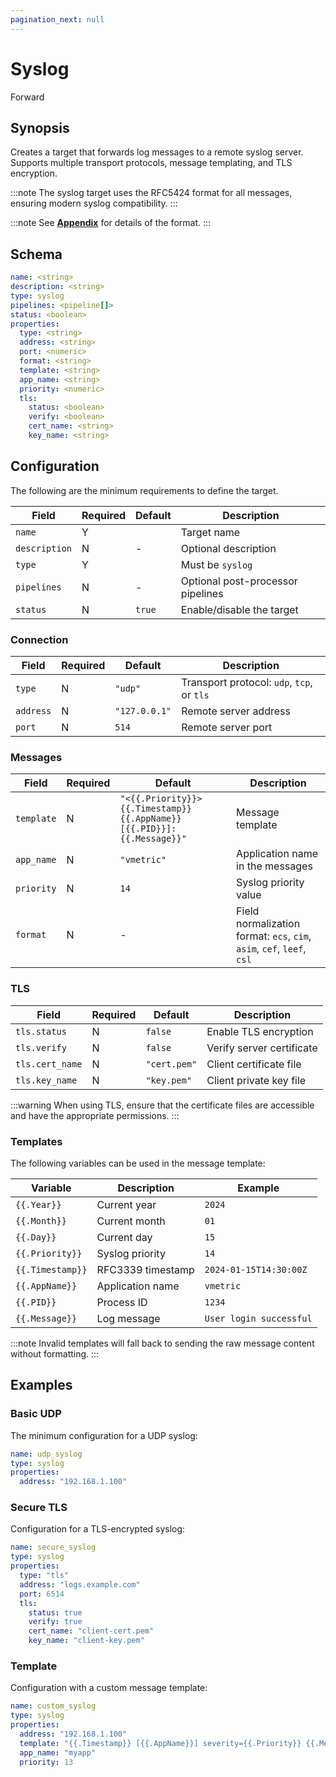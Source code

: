 ```yaml
---
pagination_next: null
---
```


# Syslog

<span className="theme-doc-version-badge badge badge--secondary">Forward</span>

## Synopsis

Creates a target that forwards log messages to a remote syslog server. Supports multiple transport protocols, message templating, and TLS encryption.

:::note
The syslog target uses the RFC5424 format for all messages, ensuring modern syslog compatibility.
:::

:::note
See [**Appendix**](/appendix.mdx#syslog) for details of the format.
:::

## Schema

```yaml
name: <string>
description: <string>
type: syslog
pipelines: <pipeline[]>
status: <boolean>
properties:
  type: <string>
  address: <string>
  port: <numeric>
  format: <string>
  template: <string>
  app_name: <string>
  priority: <numeric>
  tls:
    status: <boolean>
    verify: <boolean>
    cert_name: <string>
    key_name: <string>
```

## Configuration

The following are the minimum requirements to define the target.

|Field|Required|Default|Description|
|---|---|---|---|
|`name`|Y||Target name|
|`description`|N|-|Optional description|
|`type`|Y||Must be `syslog`|
|`pipelines`|N|-|Optional post-processor pipelines|
|`status`|N|`true`|Enable/disable the target|

### Connection

|Field|Required|Default|Description|
|---|---|---|---|
|`type`|N|`"udp"`|Transport protocol: `udp`, `tcp`, or `tls`|
|`address`|N|`"127.0.0.1"`|Remote server address|
|`port`|N|`514`|Remote server port|

### Messages

|Field|Required|Default|Description|
|---|---|---|---|
|`template`|N|`"<{{.Priority}}> {{.Timestamp}} {{.AppName}}[{{.PID}}]: {{.Message}}"`|Message template|
|`app_name`|N|`"vmetric"`|Application name in the messages|
|`priority`|N|`14`|Syslog priority value|
|`format`|N|-|Field normalization format: `ecs`, `cim`, `asim`, `cef`, `leef`, `csl`|

### TLS

|Field|Required|Default|Description|
|---|---|---|---|
|`tls.status`|N|`false`|Enable TLS encryption|
|`tls.verify`|N|`false`|Verify server certificate|
|`tls.cert_name`|N|`"cert.pem"`|Client certificate file|
|`tls.key_name`|N|`"key.pem"`|Client private key file|

:::warning
When using TLS, ensure that the certificate files are accessible and have the appropriate permissions.
:::

### Templates

The following variables can be used in the message template:

|Variable|Description|Example|
|---|---|---|
|`{{.Year}}`|Current year|`2024`|
|`{{.Month}}`|Current month|`01`|
|`{{.Day}}`|Current day|`15`|
|`{{.Priority}}`|Syslog priority|`14`|
|`{{.Timestamp}}`|RFC3339 timestamp|`2024-01-15T14:30:00Z`|
|`{{.AppName}}`|Application name|`vmetric`|
|`{{.PID}}`|Process ID|`1234`|
|`{{.Message}}`|Log message|`User login successful`|

:::note
Invalid templates will fall back to sending the raw message content without formatting.
:::

## Examples

### Basic UDP

The minimum configuration for a UDP syslog:

```yaml
name: udp_syslog
type: syslog
properties:
  address: "192.168.1.100"
```

### Secure TLS

Configuration for a TLS-encrypted syslog:

```yaml
name: secure_syslog
type: syslog
properties:
  type: "tls"
  address: "logs.example.com"
  port: 6514
  tls:
    status: true
    verify: true
    cert_name: "client-cert.pem"
    key_name: "client-key.pem"
```

### Template

Configuration with a custom message template:

```yaml
name: custom_syslog
type: syslog
properties:
  address: "192.168.1.100"
  template: "{{.Timestamp}} [{{.AppName}}] severity={{.Priority}} {{.Message}}"
  app_name: "myapp"
  priority: 13
```
